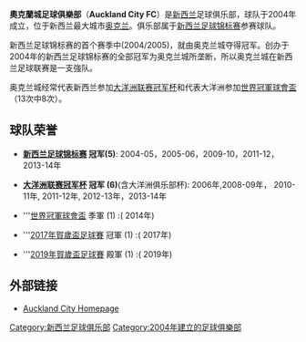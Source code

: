 {{noteTA|G1=足球}}
{{Football club infobox
| clubname   = 奧克蘭城
| image      = [[File:Auckland_City.svg|180px]]
| fullname   = 奧克蘭城足球俱樂部
| nickname   = 
| founded    = 2004年
| ground     = Kiwitea Street|,<br />[[奥克兰_(新西兰)|奥克兰]]
| capacity   = 10,000
| chairman   = Ivan Vuksich
| manager    = Ramon Tribulietx
| league     = [[新西蘭足球錦標賽|新西蘭足球錦標賽]]
| season     = 2019–20
| position   = 常規賽，第 1 位
| pattern_b2=_|pattern_ra2=_|leftarm2=FFFFFF|body2=FFFFFF|rightarm2=FFFFFF|shorts2=FFFFFF|socks2=FFFFFF
| pattern_la1=|pattern_b1=|pattern_sh2=_sufc11a|pattern_sh1=_southend1011h|socks1=FFFFFF
| leftarm1=000040|body1=000040|rightarm1=000040|shorts1=000040
}}

'''奧克蘭城足球俱樂部'''（'''Auckland City FC'''）是[[新西兰|新西兰]]足球俱乐部，球队于2004年成立，位于新西兰最大城市[[奥克兰_(新西兰)|奥克兰]]。俱乐部属于[[新西兰足球锦标赛|新西兰足球锦标赛]]参赛球队。

新西兰足球锦标赛的首个赛季中(2004/2005)，就由奥克兰城夺得冠军。创办于2004年的新西兰足球锦标赛的全部冠军为奥克兰城所垄断，所以奥克兰城在新西兰足球联赛是一支強队。

奥克兰城经常代表新西兰参加[[大洋洲联赛冠军杯|大洋洲联赛冠军杯]]和代表大洋洲参加[[世界冠軍球會盃|世界冠軍球會盃]]（13次中8次）。

== 球队荣誉 ==
* '''[[新西兰足球锦标赛|新西兰足球锦标赛]]  冠军(5)''': 2004-05，2005-06，2009-10，2011-12，2013-14年

* '''[[大洋洲联赛冠军杯|大洋洲联赛冠军杯]]  冠军 (6)'''(含大洋洲俱乐部杯): 2006年,2008-09年， 2010-11年, 2011-12年, 2012-13年，2013-14年
  
*'''[[世界冠軍球會盃|世界冠軍球會盃]]  季軍 (1) :( 2014年)

*'''[[2017年賀歲盃足球賽|2017年賀歲盃足球賽]]  冠軍 (1) :( 2017年)

*'''[[2019年賀歲盃足球賽|2019年賀歲盃足球賽]]  殿軍 (1) :( 2019年)

== 外部链接 ==
*[http://www.aucklandcityfc.com/ Auckland City Homepage]{{Wayback|url=http://www.aucklandcityfc.com/ |date=20110103010852 }}

{{fb start}}
{{New Zealand Football Championship}}
{{fb end}}

[[Category:新西兰足球俱乐部|Category:新西兰足球俱乐部]]
[[Category:2004年建立的足球俱樂部|Category:2004年建立的足球俱樂部]]